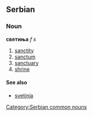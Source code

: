 ==Serbian==
===Noun===
'''светиња''' ''f s''
#[[sanctity]]
#[[sanctum]]
#[[sanctuary]]
#[[shrine]]
====See also====
*[[svetinja]]
[[Category:Serbian common nouns]]